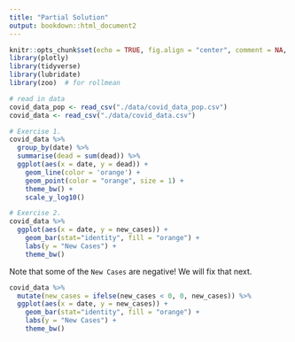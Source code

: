 ```yaml
---
title: "Partial Solution"
output: bookdown::html_document2
---
```




```r
knitr::opts_chunk$set(echo = TRUE, fig.align = "center", comment = NA, message = FALSE, warning = FALSE)
library(plotly)
library(tidyverse)
library(lubridate)
library(zoo)  # for rollmean
```




```r
# read in data
covid_data_pop <- read_csv("./data/covid_data_pop.csv")
covid_data <- read_csv("./data/covid_data.csv")
```



```r
# Exercise 1.
covid_data %>% 
  group_by(date) %>% 
  summarise(dead = sum(dead)) %>% 
  ggplot(aes(x = date, y = dead)) +
    geom_line(color = 'orange') +
    geom_point(color = "orange", size = 1) +  
    theme_bw() + 
    scale_y_log10()
```

```r
# Exercise 2.
covid_data %>% 
  ggplot(aes(x = date, y = new_cases)) +
    geom_bar(stat="identity", fill = "orange") + 
    labs(y = "New Cases") +
    theme_bw()
```

Note that some of the `New Cases` are negative!  We will fix that next.

```r
covid_data %>% 
  mutate(new_cases = ifelse(new_cases < 0, 0, new_cases)) %>% 
  ggplot(aes(x = date, y = new_cases)) +
    geom_bar(stat="identity", fill = "orange") + 
    labs(y = "New Cases") +
    theme_bw()
```



